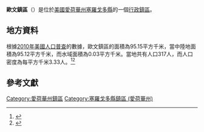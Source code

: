 {{noteTA
|G1=USState
|G2=地名
|G3=Unit
}}
{{Infobox settlement
|official_name            = 歐文鎮區
|native_name = Owen Township
|settlement_type          = [[行政鎮區|行政鎮區]]
|image_skyline            = 
|imagesize                = 
|image_map                = Map highlighting Owen Township, Cerro Gordo County, Iowa.svg
|mapsize                  = 250px
|pushpin_map  =USA Iowa
|pushpin_label = 歐文鎮區
|pushpin_label_position   = top
|pushpin_map_caption      = 歐文鎮區在愛荷華州的位置
|subdivision_type         = [[世界政區索引|國家]]
|subdivision_type1        = [[美国州份|州份]]
|subdivision_type2        = [[愛荷華州行政区划|縣]]
|subdivision_name         = [[美国|美国]]
|subdivision_name1        = [[愛荷華州|愛荷華州]]
|subdivision_name2        = [[塞羅戈多縣_(愛荷華州)|塞羅戈多縣]]
|elevation_ft             = 1102
|elevation_m              = 317
|timezone                 = [[北美中部時區|北美中部時區]]
|area_total_km2           = 95.15
|area_land_km2            = 95.12
|area_water_km2           = 0.03
|area_total_sq_mi         = 
|area_land_sq_mi          = 
|area_water_sq_mi         = 
|population_as_of         = [[2010年美國人口普查|2010]]
|population_footnotes     = 
|population_total         = 317
|population_density_km2   = auto
|population_density_sq_mi = auto
|utc_offset               = -6
|coordinates              = {{coord|43|02|14|N|93|05|00|W|type:city_region:US-AL_source:GNS-enwiki|display=inline,title}}
| coor_pinpoint           = 
| coordinates_footnotes   = 
|timezone_DST             = CDT
|utc_offset_DST           = -5
|postal_code_type         = [[美國郵區編號|郵區編號]]
|postal_code              = 
|area_code                = {{link-en|电话区号641|Area code 641|641}}
|blank_name = [[地名信息系统|GNIS ID]]
|blank_info = 468490
}}
'''歐文鎮區'''（{{lang-en|Owen Township}}）是位於[[美國|美國]][[愛荷華州|愛荷華州]][[塞羅戈多縣_(愛荷華州)|塞羅戈多縣]]的一個[[行政鎮區|行政鎮區]]。

== 地方資料 ==
根據[[2010年美國人口普查|2010年美國人口普查]]的數據，歐文鎮區的面積為95.15平方千米，當中陸地面積為95.12平方千米，而水域面積為0.03平方千米。當地共有人口317人，而人口密度為每平方千米3.33人。<ref name="GR8">{{cite web|url=http://factfinder2.census.gov|publisher=[[美国人口调查局|美国人口调查局]]|accessdate=2011-05-14|title=American FactFinder|archive-date=2013-09-11|archive-url=https://web.archive.org/web/20130911234518/http://factfinder2.census.gov/|dead-url=no}}</ref><ref>{{cite web|url=https://www.citypopulation.de/en/usa/iowa/admin/|title=USA: Iowa (Counties and Townships) - City Population}}</ref>

== 參考文獻 ==
{{reflist}}

{{塞羅戈多縣 (愛荷華州)}}

{{DEFAULTSORT:Owen Township}}
[[Category:愛荷華州鎮區|Category:愛荷華州鎮區]]
[[Category:塞羅戈多縣鎮區_(愛荷華州)|Category:塞羅戈多縣鎮區 (愛荷華州)]]

{{Iowa-geo-stub}}